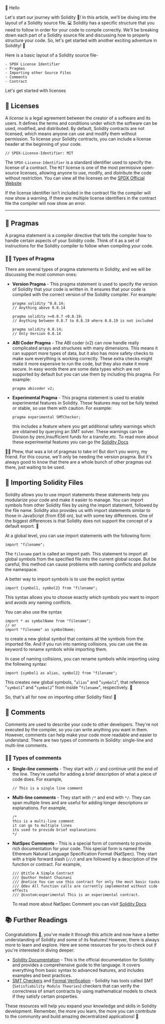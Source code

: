 
<div className="text-[36px]">👋 Hello</div>

Let's start our journey with Solidity 🚀! In this article, we'll be diving into the layout of a Solidity source file. 💻 Solidity has a specific structure that you need to follow in order for your code to compile correctly. We'll be breaking down each part of a Solidity source file and discussing how to properly structure your code. So, let's get started with another exciting adventure in Solidity! 🤩

Here is a basic layout of a Solidity source file-

```
- SPDX License Identifier
- Pragmas
- Importing other Source Files
- Comments
- Contract
```

Let's get started with licenses

## 🪪 Licenses

A _license_ is a legal agreement between the creator of a software and its users. It defines the terms and conditions under which the software can be used, modified, and distributed. By default, Solidity contracts are not licensed, which means anyone can use and modify them without permission. To license your Solidity contracts, you can include a license header at the beginning of your code.

```solidity filename="Contract.sol" copy
// SPDX-License-Identifier: MIT
```

The `SPDX-License-Identifier` is a standard identifier used to specify the license of a contract. The `MIT` license is one of the most permissive open-source licenses, allowing anyone to use, modify, and distribute the code without restriction. You can view all the licenses on the [SPDX Official Website](https://spdx.org/licenses/)


<Callout type="warning" emoji="⚠️">
  If the license identifier isn’t included in the contract file the compiler
  will now show a warning.
</Callout>

<Callout type="error" emoji="🚫">
  If there are multiple license identifiers in the contract file the compiler
  will now show an error.
</Callout>

---

## 📎 Pragmas

A pragma statement is a compiler directive that tells the compiler how to handle certain aspects of your Solidity code. Think of it as a set of instructions for the Solidity compiler to follow when compiling your code.

### 👨‍💻 Types of Pragma

There are several types of pragma statements in Solidity, and we will be discussing the most common ones:

- **Version Pragma** - This pragma statement is used to specify the version of Solidity that your code is written in. It ensures that your code is compiled with the correct version of the Solidity compiler. For example:

  ```solidity copy {1,4,7}
  pragma solidity ^0.8.14;
  // Anything above 0.8.14

  pragma solidity >=0.8.7 <0.8.19;
  // Anything between 0.8.7 to 0.8.19 where 0.8.19 is not included

  pragma solidity 0.8.14;
  // Only Version 0.8.14
  ```

- **ABI Coder Pragma** - The ABI coder (v2) can now handle really complicated arrays and structures with many dimensions. This means it can support more types of data, but it also has more safety checks to make sure everything is working correctly. These extra checks might make it more expensive to run the code, but they also make it more secure. In easy words there are some data types which are not supported by default but you can use them by including this pragma. For example:

  ```solidity copy
  pragma abicoder v2;
  ```

- **Experimental Pragma** - This pragma statement is used to enable experimental features in Solidity. These features may not be fully tested or stable, so use them with caution. For example:

  ```solidity copy
  pragma experimental SMTChecker;
  ```

  this includes a feature where you get additional safety warnings which are obtained by querying an SMT solver. These warnings can be Division by zero,Insufficient funds for a transfer,etc. To read more about these experimental features you can go the [Solidity Docs](https://docs.soliditylang.org/en/v0.8.19/layout-of-source-files.html#experimental-pragma)

😶‍🌫️ Phew, that was a lot of pragmas to take in! But don't you worry, my friend. For this course, we'll only be needing the version pragma. But it's always good to know that there are a whole bunch of other pragmas out there, just waiting to be used.

## 📁 Importing Solidity Files

Solidity allows you to use import statements these statements help you modularize your code and make it easier to manage. You can import symbols from other Solidity files by using the import statement, followed by the file name. Solidity also provides us with import statements similar to those in JavaScript (from ES6 on), but with some key differences. One of the biggest differences is that Solidity does not support the concept of a default export. 🤔

At a global level, you can use import statements with the following form:

```solidity
import "filename";
```

The `filename` part is called an import path. This statement to import all global symbols from the specified file into the current global scope. But be careful, this method can cause problems with naming conflicts and pollute the namespace.

A better way to import symbols is to use the explicit syntax

```solidity
import {symbol1, symbol2} from "filename";
```

This syntax allows you to choose exactly which symbols you want to import and avoids any naming conflicts.

You can also use the syntax

```solidity
import * as symbolName from "filename";
// or
import "filename" as symbolName;
```

to create a new global symbol that contains all the symbols from the imported file. And if you run into naming collisions, you can use the as keyword to rename symbols while importing them.

In case of naming collisions, you can rename symbols while importing using the following syntax:

```solidity
import {symbol1 as alias, symbol2} from "filename";
```

This creates new global symbols, "`alias`" and "`symbol2`", that reference "`symbol1`" and "`symbol2`" from inside "`filename`", respectively. 💪

So, that's all for now on importing other Solidity files! 🚀

## 📝 Comments

Comments are used to describe your code to other developers. They're not executed by the compiler, so you can write anything you want in them. However, comments can help make your code more readable and easier to understand. There are two types of comments in Solidity: single-line and multi-line comments.

### 👨‍💻 Types of comments

- **Single-line comments** - They start with `//` and continue until the end of the line. They're useful for adding a brief description of what a piece of code does. For example,

  ```solidity copy
  // This is a single line comment
  ```

- **Multi-line comments** - They start with `/*` and end with `*/`. They can span multiple lines and are useful for adding longer descriptions or explanations. For example,

  ```solidity copy
  /*
  this is a multi-line comment
  it can go to multiple lines
  its used to provide brief explanations
  */
  ```

- **NatSpec Comments** - This is a special form of comments to provide rich documentation for your code. This special form is named the Ethereum Natural Language Specification Format (NatSpec). They start with a triple forward slash (`///`) and are followed by a description of the function or contract. For example,

  ```solidity copy
  /// @title A Simple Contract
  /// @author Vedant Chainani
  /// @notice You can use this contract for only the most basic tasks
  /// @dev All function calls are currently implemented without side effects
  /// @custom:experimental This is an experimental contract.
  ```

  To read more about NatSpec Comment you can visit [Solidity Docs](https://docs.soliditylang.org/en/latest/natspec-format.html)

## 📚 Further Readings

Congratulations 🥳, you've made it through this article and now have a better understanding of Solidity and some of its features! However, there is always more to learn and explore. Here are some resources for you to check out if you're interested in diving deeper:

- [Solidity Documentation](https://docs.soliditylang.org/en/v0.8.19/index.html) - This is the official documentation for Solidity and provides a comprehensive guide to the language. It covers everything from basic syntax to advanced features, and includes examples and best practices.
- [SMT Checkers](https://fv.ethereum.org/2021/12/01/smtchecker-dapptools/) and [Formal Verification](https://docs.soliditylang.org/en/v0.8.19/smtchecker.html#formal-verification) - Solidity has tools called SMT (`Satisfiability Modulo Theories`) checkers that can verify the correctness of smart contracts by using mathematical models to check if they satisfy certain properties.

These resources will help you expand your knowledge and skills in Solidity development. Remember, the more you learn, the more you can contribute to the community and build amazing decentralized applications! 🚀

```

```
